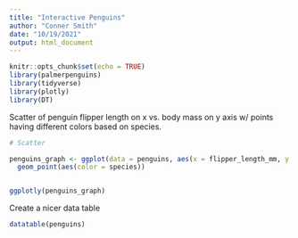 ```yaml
---
title: "Interactive Penguins"
author: "Conner Smith"
date: "10/19/2021"
output: html_document
---
```


```r
knitr::opts_chunk$set(echo = TRUE)
library(palmerpenguins)
library(tidyverse)
library(plotly)
library(DT)
```

Scatter of penguin flipper length on x vs. body mass on y axis w/ points having different colors based on species. 

```r
# Scatter 

penguins_graph <- ggplot(data = penguins, aes(x = flipper_length_mm, y = body_mass_g)) +
  geom_point(aes(color = species))


ggplotly(penguins_graph)
```

Create a nicer data table

```r
datatable(penguins)
```

